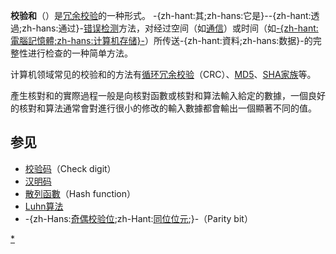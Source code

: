 {{Unreferenced|time=2018-12-26T10:59:17+00:00}}

{{NoteTA
|T=zh-Hans:校验和;zh-Hant:核對和;
|G1=IT
|1=校验=>zh-tw:核對;校验=>zh-hk:核對;校验=>zh-mo:核對;
}}

'''校验和'''（{{lang-en|Checksum}}）是[[冗余校验|冗余校验]]的一种形式。 -{zh-hant:其;zh-hans:它是}--{zh-hant:透過;zh-hans:通过}-[[错误检测|错误检测]]方法，对经过空间（如[[通信|通信]]）或时间（如[[電腦記憶體|-{zh-hant:電腦記憶體;zh-hans:计算机存储}-]]）所传送-{zh-hant:資料;zh-hans:数据}-的完整性进行检查的一种简单方法。

计算机领域常见的校验和的方法有[[循环冗余校验|循环冗余校验]]（CRC）、[[MD5|MD5]]、[[SHA家族|SHA家族]]等。

產生核對和的實際過程一般是向核對函數或核對和算法輸入給定的數據，一個良好的核對和算法通常會對進行很小的修改的輸入數據都會輸出一個顯著不同的值。
== 参见 ==
* [[校验码|校验码]]（Check digit）
* [[汉明码|汉明码]]
* [[散列函數|散列函數]]（Hash function）
* [[Luhn算法|Luhn算法]]
* -{zh-Hans:[[奇偶校验位|奇偶校验位]];zh-Hant:[[同位位元|同位位元]];}-（Parity bit）

{{電信小作品}}

[[Category:校验和算法|*]]